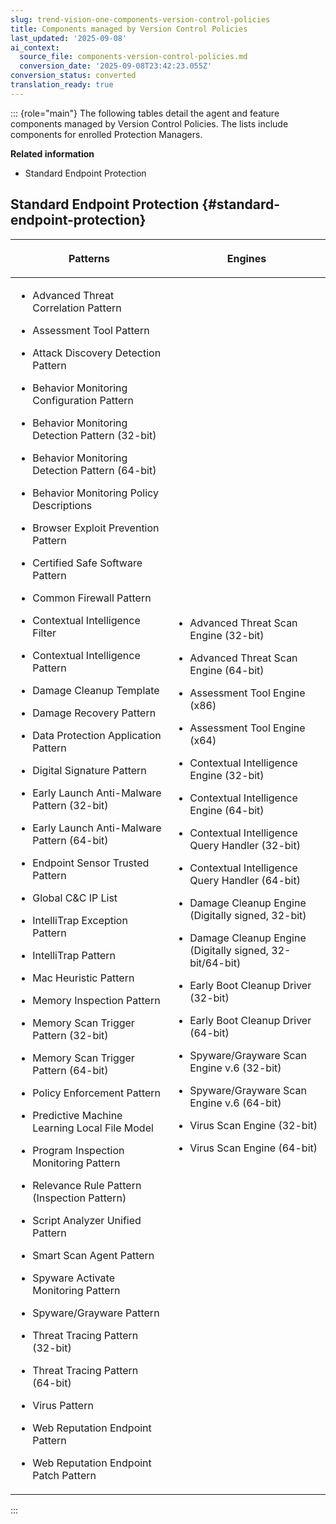 ```yaml
---
slug: trend-vision-one-components-version-control-policies
title: Components managed by Version Control Policies
last_updated: '2025-09-08'
ai_context:
  source_file: components-version-control-policies.md
  conversion_date: '2025-09-08T23:42:23.055Z'
conversion_status: converted
translation_ready: true
---
```


::: {role="main"}
The following tables detail the agent and feature components managed by Version Control Policies. The lists include components for enrolled Protection Managers.

**Related information**

- Standard Endpoint Protection

## Standard Endpoint Protection {#standard-endpoint-protection}

<table>
<colgroup>
<col style="width: 50%" />
<col style="width: 50%" />
</colgroup>
<thead>
<tr>
<th><p>Patterns</p></th>
<th><p>Engines</p></th>
</tr>
</thead>
<tbody>
<tr>
<td><ul>
<li><p>Advanced Threat Correlation Pattern</p></li>
<li><p>Assessment Tool Pattern</p></li>
<li><p>Attack Discovery Detection Pattern</p></li>
<li><p>Behavior Monitoring Configuration Pattern</p></li>
<li><p>Behavior Monitoring Detection Pattern (32-bit)</p></li>
<li><p>Behavior Monitoring Detection Pattern (64-bit)</p></li>
<li><p>Behavior Monitoring Policy Descriptions</p></li>
<li><p>Browser Exploit Prevention Pattern</p></li>
<li><p>Certified Safe Software Pattern</p></li>
<li><p>Common Firewall Pattern</p></li>
<li><p>Contextual Intelligence Filter</p></li>
<li><p>Contextual Intelligence Pattern</p></li>
<li><p>Damage Cleanup Template</p></li>
<li><p>Damage Recovery Pattern</p></li>
<li><p>Data Protection Application Pattern</p></li>
<li><p>Digital Signature Pattern</p></li>
<li><p>Early Launch Anti-Malware Pattern (32-bit)</p></li>
<li><p>Early Launch Anti-Malware Pattern (64-bit)</p></li>
<li><p>Endpoint Sensor Trusted Pattern</p></li>
<li><p>Global C&amp;C IP List</p></li>
<li><p>IntelliTrap Exception Pattern</p></li>
<li><p>IntelliTrap Pattern</p></li>
<li><p>Mac Heuristic Pattern</p></li>
<li><p>Memory Inspection Pattern</p></li>
<li><p>Memory Scan Trigger Pattern (32-bit)</p></li>
<li><p>Memory Scan Trigger Pattern (64-bit)</p></li>
<li><p>Policy Enforcement Pattern</p></li>
<li><p>Predictive Machine Learning Local File Model</p></li>
<li><p>Program Inspection Monitoring Pattern</p></li>
<li><p>Relevance Rule Pattern (Inspection Pattern)</p></li>
<li><p>Script Analyzer Unified Pattern</p></li>
<li><p>Smart Scan Agent Pattern</p></li>
<li><p>Spyware Activate Monitoring Pattern</p></li>
<li><p>Spyware/Grayware Pattern</p></li>
<li><p>Threat Tracing Pattern (32-bit)</p></li>
<li><p>Threat Tracing Pattern (64-bit)</p></li>
<li><p>Virus Pattern</p></li>
<li><p>Web Reputation Endpoint Pattern</p></li>
<li><p>Web Reputation Endpoint Patch Pattern</p></li>
</ul></td>
<td><ul>
<li><p>Advanced Threat Scan Engine (32-bit)</p></li>
<li><p>Advanced Threat Scan Engine (64-bit)</p></li>
<li><p>Assessment Tool Engine (x86)</p></li>
<li><p>Assessment Tool Engine (x64)</p></li>
<li><p>Contextual Intelligence Engine (32-bit)</p></li>
<li><p>Contextual Intelligence Engine (64-bit)</p></li>
<li><p>Contextual Intelligence Query Handler (32-bit)</p></li>
<li><p>Contextual Intelligence Query Handler (64-bit)</p></li>
<li><p>Damage Cleanup Engine (Digitally signed, 32-bit)</p></li>
<li><p>Damage Cleanup Engine (Digitally signed, 32-bit/64-bit)</p></li>
<li><p>Early Boot Cleanup Driver (32-bit)</p></li>
<li><p>Early Boot Cleanup Driver (64-bit)</p></li>
<li><p>Spyware/Grayware Scan Engine v.6 (32-bit)</p></li>
<li><p>Spyware/Grayware Scan Engine v.6 (64-bit)</p></li>
<li><p>Virus Scan Engine (32-bit)</p></li>
<li><p>Virus Scan Engine (64-bit)</p></li>
</ul></td>
</tr>
</tbody>
</table>
:::

